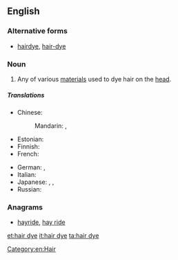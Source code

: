 ==English==
{{wikipedia}}

===Alternative forms===
* [[hairdye]], [[hair-dye]]

===Noun===
{{en-noun|head=[[hair]] [[dye]]}}

# Any of various [[material]]s used to dye hair on the [[head]].

=====Translations=====
{{trans-top|any of various materials used to dye hair on the head}}
* Chinese:
*: Mandarin: {{t|cmn|染髮劑|sc=Hani}}, {{t|cmn|染发剂|tr=rǎnfàjì|sc=Hani}}
* Estonian: {{t-|et|juuksevärv}}
* Finnish: {{t+|fi|hiusväri}}
* French: {{t-|fr|teinture pour les cheveux|f}}
{{trans-mid}}
* German: {{t+|de|Haarfärbemittel|n}}, {{t-|de|Haarfarbstoff|m}}
* Italian: {{t-|it|tintura per capelli|f}}
* Japanese: {{t-|ja|毛髪染料|tr=もうはつせんりょう, mōhatsu senryō|sc=Jpan}}, {{t-|ja|毛染め|tr=けぞめ, kezome|sc=Jpan}}, {{t-|ja|ヘアダイ|tr=headai|sc=Jpan}}
* Russian: {{t-|ru|краска для волос|f|tr=kráska dlja volós|sc=Cyrl}}
{{trans-bottom}}

===Anagrams===
* [[hayride#English|hayride]], [[hay ride#English|hay ride]]

[[Category:en:Hair]]

[[et:hair dye]]
[[it:hair dye]]
[[ta:hair dye]]
